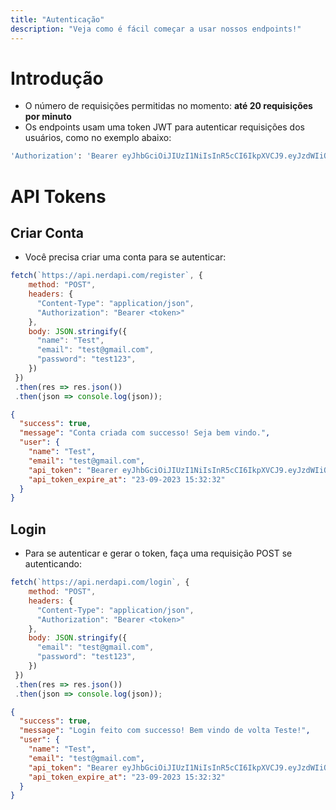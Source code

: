 ```yaml
---
title: "Autenticação"
description: "Veja como é fácil começar a usar nossos endpoints!"
---
```


# Introdução

- O número de requisições permitidas no momento: <b>até 20 requisições por minuto</b>
- Os endpoints usam uma token JWT para autenticar requisições dos usuários, como no exemplo abaixo:

```bash
'Authorization': 'Bearer eyJhbGciOiJIUzI1NiIsInR5cCI6IkpXVCJ9.eyJzdWIiOiIxMjM0NTY3ODkwIiwibmFtZSI6IkpvaG4gRG9lIiwiaWF0IjoxNTE2MjM5MDIyfQ.SflKxwRJSMeKKF2QT4fwpMeJf36POk6yJV_adQssw5c'
```

# API Tokens

## Criar Conta

- Você precisa criar uma conta para se autenticar:

```javascript
fetch(`https://api.nerdapi.com/register`, {
    method: "POST",
    headers: { 
      "Content-Type": "application/json",
      "Authorization": "Bearer <token>"
    },
    body: JSON.stringify({
	  "name": "Test",
      "email": "test@gmail.com",
	  "password": "test123",
    })
 })
 .then(res => res.json())
 .then(json => console.log(json));
```

```json Response
{
  "success": true,
  "message": "Conta criada com successo! Seja bem vindo.",
  "user": {
    "name": "Test",
    "email": "test@gmail.com",
	"api_token": "Bearer eyJhbGciOiJIUzI1NiIsInR5cCI6IkpXVCJ9.eyJzdWIiOiIxMjM0NTY3ODkwIiwibmFtZSI6IkpvaG4gRG9lIiwiaWF0IjoxNTE2MjM5MDIyfQ.SflKxwRJSMeKKF2QT4fwpMeJf36POk6yJV_adQssw5c",
	"api_token_expire_at": "23-09-2023 15:32:32"
  }
}
```

## Login

- Para se autenticar e gerar o token, faça uma requisição POST se autenticando:

```javascript
fetch(`https://api.nerdapi.com/login`, {
    method: "POST",
    headers: { 
      "Content-Type": "application/json",
      "Authorization": "Bearer <token>"
    },
    body: JSON.stringify({
      "email": "test@gmail.com",
	  "password": "test123",
    })
 })
 .then(res => res.json())
 .then(json => console.log(json));
```

```json Response
{
  "success": true,
  "message": "Login feito com successo! Bem vindo de volta Teste!",
  "user": {
    "name": "Test",
    "email": "test@gmail.com",
	"api_token": "Bearer eyJhbGciOiJIUzI1NiIsInR5cCI6IkpXVCJ9.eyJzdWIiOiIxMjM0NTY3ODkwIiwibmFtZSI6IkpvaG4gRG9lIiwiaWF0IjoxNTE2MjM5MDIyfQ.SflKxwRJSMeKKF2QT4fwpMeJf36POk6yJV_adQssw5c",
	"api_token_expire_at": "23-09-2023 15:32:32"
  }
}
```